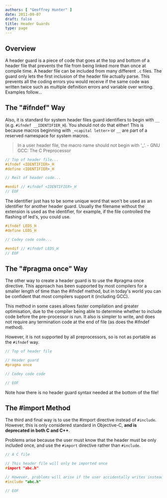 ```yaml
---
authors: [ "Geoffrey Hunter" ]
date: 2011-09-07
draft: false
title: Header Guards
type: page
---
```



## Overview

A header guard is a piece of code that goes at the top and bottom of a header file that prevents the file from being linked more than once at compile time. A header file can be included from many different `.c` files. The guard only lets the first inclusion of the header file actually parse. This prevents all the coding errors you would receive if the same code was written twice such as multiple definition errors and variable over writing. Examples follow...

## The "#ifndef" Way

Also, it is standard for system header files guard identifiers to begin with `__` (e.g. `#ifndef __IDENTIFIER_H`). You should not do that either! This is because macros beginning with `_<capital letter>` or `__` are part of a reserved namespace for system macros.

> In a user header file, the macro name should not begin with ‘_’. - GNU GCC: The C Preprocessor

```c
// Top of header file...
#ifndef <IDENTIFIER>_H
#define <IDENTIFIER>_H

// Rest of header code...

#endif // #ifndef <IDENTIFIER>_H
// EOF
```

The identifier just has to be some unique word that won't be used as an identifier for another header guard. Usually the filename without the extension is used as the identifier, for example, if the file controlled the flashing of led's, you could use.

```c    
#ifndef LEDS_H
#define LEDS_H

// Codey code code...

#endif // #ifndef LEDS_H
// EOF
```

## The "#pragma once" Way

The other way to create a header guard is to use the #pragma once directive. This approach has been supported by most compilers for a smaller length of time than the #ifndef method, but in today's world you can be confident that most compilers support it (including GCC).

This method in some cases allows faster compilation and greater optimisation, due to the compiler being able to determine whether to include code before the pre-processor is run. It also is simpler to write, and does not require any termination code at the end of file (as does the #ifndef method).

However, it is not supported by all preprocessors, so is not as portable as the `#ifndef` way.

```c    
// Top of header file

// Header guard
#pragma once

// Codey code code

// EOF
```

Note how there is no header guard syntax needed at the bottom of the file!

## The #import Method

The third and final way is to use the #import directive instead of `#include`. However, this is only considered standard in Objective-C, **and is deprecated in both C and C++**.

Problems arise because the user must know that the header must be only included once, and use the `#import` directive rather than `#include`.

```c    
// A C file

// This header file will only be imported once
#import "abc.h"

// However, problems will arise if the user accidentally writes instead
#include "abc.h"

// EOF
```
